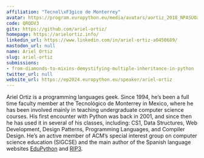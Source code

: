 ```yaml
---
affiliation: "Tecnol\xF3gico de Monterrey"
avatar: https://program.europython.eu/media/avatars/aortiz_2018_NPASUOa.jpg
code: QRQDV3
gitx: https://github.com/ariel-ortiz/
homepage: https://arielortiz.info/
linkedin_url: https://www.linkedin.com/in/ariel-ortiz-a0450689/
mastodon_url: null
name: Ariel Ortiz
slug: ariel-ortiz
submissions:
- from-diamonds-to-mixins-demystifying-multiple-inheritance-in-python
twitter_url: null
website_url: https://ep2024.europython.eu/speaker/ariel-ortiz
---
```


Ariel Ortiz is a programming languages geek. Since 1994, he’s been a full time faculty member at the Tecnológico de Monterrey in Mexico, where he has been involved mainly in teaching undergraduate computer science courses. His first encounter with Python was back in 2001, and since then he has used it in several of his classes, including: CS1, Data Structures, Web Development, Design Patterns, Programming Languages, and Compiler Design. He’s an active member of ACM’s special interest group on computer science education (SIGCSE) and the main author of the Spanish language websites [EduPython](https://edupython.blogspot.com/) and [RIP3](https://arielortiz.info/rip3/).

